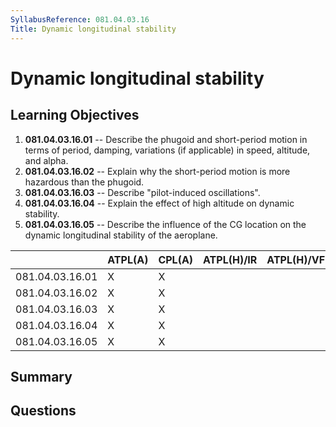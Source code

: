 ```yaml
---
SyllabusReference: 081.04.03.16
Title: Dynamic longitudinal stability
---
```


# Dynamic longitudinal stability

## Learning Objectives

1. **081.04.03.16.01** -- Describe the phugoid and short-period motion in terms of
   period, damping, variations (if applicable) in speed, altitude, and alpha.
2. **081.04.03.16.02** -- Explain why the short-period motion is more hazardous
   than the phugoid.
3. **081.04.03.16.03** -- Describe "pilot-induced oscillations".
4. **081.04.03.16.04** -- Explain the effect of high altitude on dynamic
   stability.
5. **081.04.03.16.05** -- Describe the influence of the CG location on the dynamic
   longitudinal stability of the aeroplane.

|                 | ATPL(A) | CPL(A) | ATPL(H)/IR | ATPL(H)/VFR | CPL(H) | IR  | CBIR(A) |
| --------------- | ------- | ------ | ---------- | ----------- | ------ | --- | ------- |
| 081.04.03.16.01 | X       | X      |            |             |        |     |         |
| 081.04.03.16.02 | X       | X      |            |             |        |     |         |
| 081.04.03.16.03 | X       | X      |            |             |        |     |         |
| 081.04.03.16.04 | X       | X      |            |             |        |     |         |
| 081.04.03.16.05 | X       | X      |            |             |        |     |         |

## Summary

## Questions
